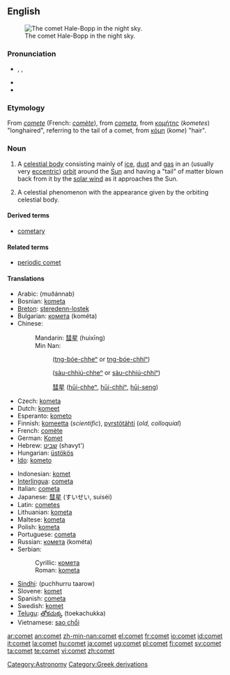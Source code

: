 {{wikipedia}}
==English==
[[Image:Comet-Hale-Bopp-29-03-1997 hires adj.jpg|thumb|right|The comet Hale-Bopp in the night sky.]]

===Pronunciation===
* {{enPR|kŏm'ət}}, {{IPA|/ˈkɒmət/}}, {{SAMPA|/"kQm@t/}}
* {{audio|en-us-comet.ogg|Audio (US)}}
* {{rhymes|ɒmɪt}}

===Etymology===
From {{etyl|fro}} ''[[comete]]'' (French: ''[[comète]]''), from {{etyl|la}} ''[[cometa]]'', from {{etyl|grc}} [[κομήτης]] (''kometes'') "longhaired", referring to the tail of a comet, from [[κόμη]] (''kome'') "hair".

===Noun===
{{en-noun}}

# {{astronomy}} A [[celestial body]] consisting mainly of [[ice]], [[dust]] and [[gas]] in an (usually very [[eccentric]]) [[orbit]] around the [[Sun]] and having a "tail" of matter blown back from it by the [[solar wind]] as it approaches the Sun.
# A celestial phenomenon with the appearance given by the orbiting celestial body.

====Derived terms====
* [[cometary]]

====Related terms====
* [[periodic comet]]

====Translations====
{{trans-top|a celestial body, generally with a tail}}
* Arabic: {{Arab|[[مذنب]]}} (muðánnab) {{m}}
* Bosnian: [[kometa#Bosnian|kometa]] {{f}}
* [[Breton]]: [[steredenn-lostek]] {{f}}
* Bulgarian: [[комета]] (kométa) {{f}}
* Chinese:
*: Mandarin: [[彗星]] (huìxīng)
*: Min Nan:
*:: {{zh-ts|[[長尾星]]|[[长尾星]]}} ([[tn̂g-bóe-chheⁿ|tn{{unicode|̂}}g-bóe-chheⁿ]] or [[tn̂g-bóe-chhiⁿ|tn{{unicode|̂}}g-bóe-chhiⁿ]])
*:: {{zh-ts|[[掃帚星]]|[[扫帚星]]}} ([[sàu-chhiú-chheⁿ]] or [[sàu-chhiú-chhiⁿ]])
*:: [[彗星]] ([[hūi-chheⁿ]], [[hūi-chhiⁿ]], [[hūi-seng]])
* Czech: [[kometa]] {{f}}
* Dutch: [[komeet]] {{m}}
* Esperanto: [[kometo]]
* Finnish: [[komeetta]] (''scientific''), [[pyrstötähti]] (''old, colloquial'')
* French: [[comète]] {{f}}
* German: [[Komet]] {{m}}
* Hebrew: [[שביט]] (shavyt') {{m}}
* Hungarian: [[üstökös]]
* [[Ido]]: [[kometo]]
{{trans-mid}}
* Indonesian: [[komet]]
* [[Interlingua]]: [[cometa]]
* Italian: [[cometa]] {{f}}
* Japanese: [[彗星]] (すいせい, suiséi)
* Latin: [[cometes]] {{m}}
* Lithuanian: [[kometa]] {{f}}
* Maltese: [[kometa]] {{f}}
* Polish: [[kometa]] {{f}}
* Portuguese: [[cometa]] {{m}}
* Russian: [[комета]] (kométa) {{f}}
* Serbian:
*: Cyrillic: [[комета#Serbian|комета]] {{f}}
*: Roman: [[kometa#Serbian|kometa]] {{f}}
* [[Sindhi]]: {{sd-Arab|[[پُڇُڙُ تارو]]}} (puchhurru taarow) {{m}}
* Slovene: [[komet]] {{m}}
* Spanish: [[cometa]] {{m}}
* Swedish: [[komet]] {{c}}
* [[Telugu]]: [[తోకచుక్క]] (toekachukka)
* Vietnamese: [[sao chổi]]
{{trans-bottom}}

[[Category:Astronomy]]
[[Category:Greek derivations]]

[[ar:comet]]
[[an:comet]]
[[zh-min-nan:comet]]
[[el:comet]]
[[fr:comet]]
[[io:comet]]
[[id:comet]]
[[it:comet]]
[[la:comet]]
[[hu:comet]]
[[ja:comet]]
[[ug:comet]]
[[pl:comet]]
[[fi:comet]]
[[sv:comet]]
[[ta:comet]]
[[te:comet]]
[[vi:comet]]
[[zh:comet]]